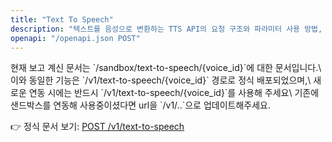 ```yaml
---
title: "Text To Speech"
description: "텍스트를 음성으로 변환하는 TTS API의 요청 구조와 파라미터 사용 방법, 오류 주의사항을 안내합니다."
openapi: "/openapi.json POST"
---
```


<Warning>
  현재 보고 계신 문서는 `/sandbox/text-to-speech/{voice_id}`에 대한 문서입니다.\
  이와 동일한 기능은 `/v1/text-to-speech/{voice_id}` 경로로 정식 배포되었으며,\
  새로운 연동 시에는 반드시 `/v1/text-to-speech/{voice_id}`를 사용해 주세요\
  기존에 샌드박스를 연동해 사용중이셨다면 url을 `/v1/..`으로 업데이트해주세요.

  👉 정식 문서 보기: [POST /v1/text-to-speech](/ko/api-reference/endpoints/text-to-speech)
</Warning>